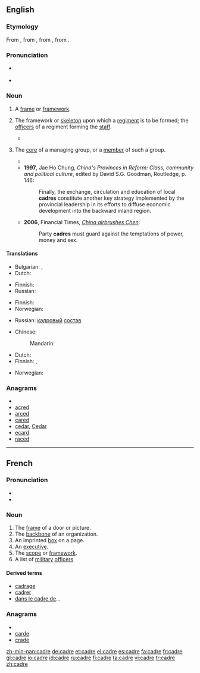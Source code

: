 {{was wotd|2009|July|9}}
==English==
{{wikipedia|Cadre}}

===Etymology===
From {{etyl|fr}} {{term|cadre|lang=fr}}, from {{etyl|it}} {{term|quadro||square|lang=it}}, from {{etyl|la}} {{term|quadrum|lang=la}}, from {{term|quatuor||four|lang=la}}.

===Pronunciation===
* {{a|UK}} {{IPA|/ˈkɑː.də/|/ˈkɑː.dɹə/}}
* {{a|US}} {{IPA|/ˈkæd.ɹi/|/ˈkɑ.dɹi/|/ˈkɑ.dɹeɪ/}}

===Noun===
{{en-noun}}

# A [[frame]] or [[framework]].
# {{context|military}} The framework or [[skeleton]] upon which a [[regiment]] is to be formed; the [[officer]]s of a regiment forming the [[staff]].
#* {{quote-book
|year=2002
|author=Barry M. Stentiford
|title=The American Home Guard: the State Militia in the Twentieth Century
|chapter=9
|isbn=1585441813
|page=202
|passage=From the original plan, thirty-four '''cadre''' battalions, with a total of 116 companies, had actually been formed, a total of about 700 officers and another 600 key enlisted men.}}
# {{mostly|in|_|communism}} The [[core]] of a managing group, or a [[member]] of such a group.
#* {{quote-book|1986|Robert Elsie|Dictionary of Albanian Literature|page=101|url=http://books.google.com/books?id=eXEhAAAAMAAJ
|passage=After the war, he was a party '''cadre''' and worked as a correspondent for the daily newspaper Zeri i Popullit (The People's Voice). }}
#* '''1997''', Jae Ho Chung, ''China's Provinces in Reform: Class, community and political culture'', edited by David S.G. Goodman, Routledge, p. 146:
#*: Finally, the exchange, circulation and education of local '''cadres''' constitute another key strategy implemented by the provincial leadership in its efforts to diffuse economic development into the backward inland region.
#* '''2006''', Financial Times, ''[http://www.ft.com/cms/s/e9eef20e-4dc4-11db-8704-0000779e2340,dwp_uuid=9c33700c-4c86-11da-89df-0000779e2340.html China airbrushes Chen]'':
#*: Party '''cadres''' must guard against the temptations of power, money and sex.

====Translations====
{{trans-top|frame or framework}}
* Bulgarian: {{t+|bg|структура|f}},  {{t|bg|рамка|f}}
* Dutch: {{t+|nl|kader|n}}
{{trans-mid}}
* Finnish: {{t-|fi|kehys}}
* Russian: {{t+|ru|каркас|m}}
{{trans-bottom}}

{{trans-top|skeleton upon which regiment is formed}}
* Finnish: {{t-|fi|esikunta}}
* Norwegian: {{t-|no|kader|m}}
{{trans-mid}}
* Russian: [[кадровый]] [[состав]] {{m}}
{{trans-bottom}}

{{trans-top|core of managing group}}
* Chinese:
*: Mandarin: {{t|zh|干部|tr=gànbù|sc=Hani}}
* Dutch: {{t+|nl|kader|n}}
* Finnish: {{t-|fi|ydinjoukko}},  {{t|fi|kaaderi}}
{{trans-mid}}
* Norwegian: {{t-|no|kader|m}}
{{trans-bottom}}

===Anagrams===
* {{alphagram|acder}}
* [[acred#English|acred]]
* [[arced#English|arced]]
* [[cared#English|cared]]
* [[cedar#English|cedar]], [[Cedar#English|Cedar]]
* [[ecard#English|ecard]]
* [[raced#English|raced]]


----

==French==

{{rfe}}

===Pronunciation===
* {{audio|Fr-cadre.ogg|audio}}
* {{IPA|lang=fr|/kɑdʀ/}}

===Noun===
{{fr-noun|m}}

# The [[frame]] of a door or picture.
# The [[backbone]] of an organization.
# An imprinted [[box]] on a page.
# An [[executive]].
# The [[scope]] or [[framework]].
# A list of [[military]] [[officer]]s

====Derived terms====
* [[cadrage#French|cadrage]]
* [[cadrer#French|cadrer]]
* [[dans le cadre de]]...

===Anagrams===
* {{alphagram|acder}}
* [[carde#French|carde]]
* [[crade#French|crade]]


[[zh-min-nan:cadre]]
[[de:cadre]]
[[et:cadre]]
[[el:cadre]]
[[es:cadre]]
[[fa:cadre]]
[[fr:cadre]]
[[gl:cadre]]
[[io:cadre]]
[[id:cadre]]
[[ru:cadre]]
[[fi:cadre]]
[[ta:cadre]]
[[vi:cadre]]
[[tr:cadre]]
[[zh:cadre]]
